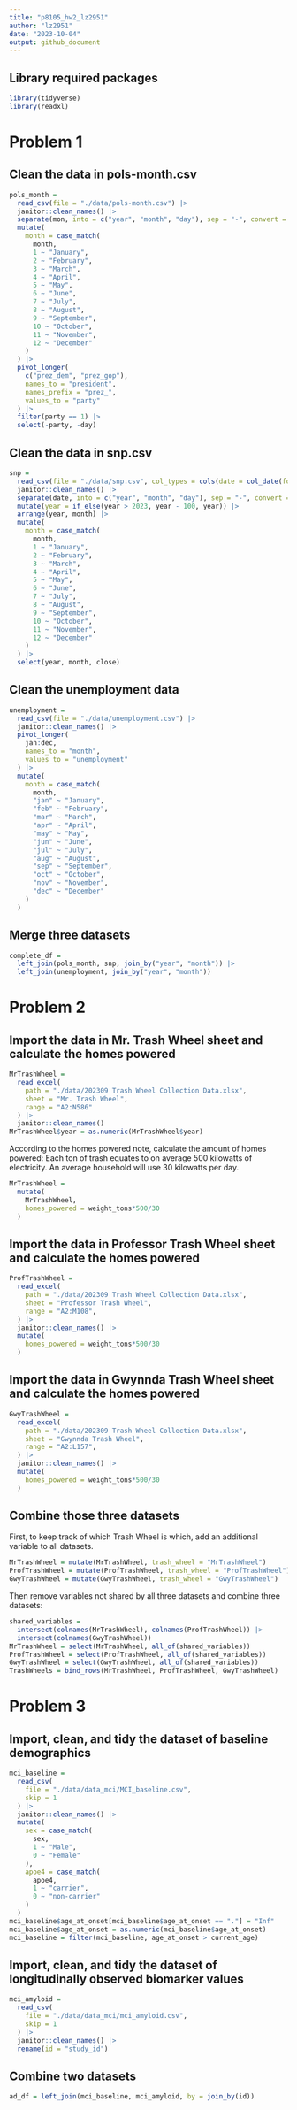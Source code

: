 ```yaml
---
title: "p8105_hw2_lz2951"
author: "lz2951"
date: "2023-10-04"
output: github_document
---
```


## Library required packages

```r
library(tidyverse)
library(readxl)
```

# Problem 1

## Clean the data in pols-month.csv

```r
pols_month = 
  read_csv(file = "./data/pols-month.csv") |> 
  janitor::clean_names() |>
  separate(mon, into = c("year", "month", "day"), sep = "-", convert = TRUE) |>
  mutate(
    month = case_match(
      month,
      1 ~ "January",
      2 ~ "February",
      3 ~ "March",
      4 ~ "April",
      5 ~ "May",
      6 ~ "June",
      7 ~ "July",
      8 ~ "August",
      9 ~ "September",
      10 ~ "October",
      11 ~ "November",
      12 ~ "December"
    )
  ) |>
  pivot_longer(
    c("prez_dem", "prez_gop"),
    names_to = "president",
    names_prefix = "prez_",
    values_to = "party"
  ) |>
  filter(party == 1) |>
  select(-party, -day)
```

## Clean the data in snp.csv

```r
snp = 
  read_csv(file = "./data/snp.csv", col_types = cols(date = col_date(format = "%m/%d/%y"))) |>
  janitor::clean_names() |>
  separate(date, into = c("year", "month", "day"), sep = "-", convert = TRUE) |>
  mutate(year = if_else(year > 2023, year - 100, year)) |>
  arrange(year, month) |>
  mutate(
    month = case_match(
      month,
      1 ~ "January",
      2 ~ "February",
      3 ~ "March",
      4 ~ "April",
      5 ~ "May",
      6 ~ "June",
      7 ~ "July",
      8 ~ "August",
      9 ~ "September",
      10 ~ "October",
      11 ~ "November",
      12 ~ "December"
    )
  ) |>
  select(year, month, close)
```

## Clean the unemployment data

```r
unemployment =
  read_csv(file = "./data/unemployment.csv") |>
  janitor::clean_names() |>
  pivot_longer(
    jan:dec,
    names_to = "month",
    values_to = "unemployment"
  ) |>
  mutate(
    month = case_match(
      month,
      "jan" ~ "January",
      "feb" ~ "February",
      "mar" ~ "March",
      "apr" ~ "April",
      "may" ~ "May",
      "jun" ~ "June",
      "jul" ~ "July",
      "aug" ~ "August",
      "sep" ~ "September",
      "oct" ~ "October",
      "nov" ~ "November",
      "dec" ~ "December"
    )
  )
```

## Merge three datasets

```r
complete_df =
  left_join(pols_month, snp, join_by("year", "month")) |>
  left_join(unemployment, join_by("year", "month"))
```

# Problem 2

## Import the data in Mr. Trash Wheel sheet and calculate the homes powered

```r
MrTrashWheel =
  read_excel(
    path = "./data/202309 Trash Wheel Collection Data.xlsx", 
    sheet = "Mr. Trash Wheel",
    range = "A2:N586"
  ) |>
  janitor::clean_names()
MrTrashWheel$year = as.numeric(MrTrashWheel$year)
```

According to the homes powered note, calculate the amount of homes powered:
Each ton of trash equates to on average 500 kilowatts of electricity.  An average household will use 30 kilowatts per day.

```r
MrTrashWheel = 
  mutate(
    MrTrashWheel, 
    homes_powered = weight_tons*500/30
  )
```

## Import the data in Professor Trash Wheel sheet and calculate the homes powered

```r
ProfTrashWheel =
  read_excel(
    path = "./data/202309 Trash Wheel Collection Data.xlsx", 
    sheet = "Professor Trash Wheel",
    range = "A2:M108",
  ) |>
  janitor::clean_names() |>
  mutate(
    homes_powered = weight_tons*500/30
  )
```

## Import the data in Gwynnda Trash Wheel sheet and calculate the homes powered

```r
GwyTrashWheel =
  read_excel(
    path = "./data/202309 Trash Wheel Collection Data.xlsx", 
    sheet = "Gwynnda Trash Wheel",
    range = "A2:L157",
  ) |>
  janitor::clean_names() |>
  mutate(
    homes_powered = weight_tons*500/30
  )
```

## Combine those three datasets

First, to keep track of which Trash Wheel is which, add an additional variable to all datasets.

```r
MrTrashWheel = mutate(MrTrashWheel, trash_wheel = "MrTrashWheel")
ProfTrashWheel = mutate(ProfTrashWheel, trash_wheel = "ProfTrashWheel")
GwyTrashWheel = mutate(GwyTrashWheel, trash_wheel = "GwyTrashWheel")
```

Then remove variables not shared by all three datasets and combine three datasets:

```r
shared_variables = 
  intersect(colnames(MrTrashWheel), colnames(ProfTrashWheel)) |>
  intersect(colnames(GwyTrashWheel))
MrTrashWheel = select(MrTrashWheel, all_of(shared_variables))
ProfTrashWheel = select(ProfTrashWheel, all_of(shared_variables))
GwyTrashWheel = select(GwyTrashWheel, all_of(shared_variables))
TrashWheels = bind_rows(MrTrashWheel, ProfTrashWheel, GwyTrashWheel)
```

# Problem 3

## Import, clean, and tidy the dataset of baseline demographics

```r
mci_baseline = 
  read_csv(
    file = "./data/data_mci/MCI_baseline.csv", 
    skip = 1
  ) |>
  janitor::clean_names() |>
  mutate(
    sex = case_match(
      sex,
      1 ~ "Male",
      0 ~ "Female"
    ),
    apoe4 = case_match(
      apoe4,
      1 ~ "carrier",
      0 ~ "non-carrier"
    )
  )
mci_baseline$age_at_onset[mci_baseline$age_at_onset == "."] = "Inf"
mci_baseline$age_at_onset = as.numeric(mci_baseline$age_at_onset)
mci_baseline = filter(mci_baseline, age_at_onset > current_age)
```

## Import, clean, and tidy the dataset of longitudinally observed biomarker values

```r
mci_amyloid = 
  read_csv(
    file = "./data/data_mci/mci_amyloid.csv", 
    skip = 1
  ) |>
  janitor::clean_names() |>
  rename(id = "study_id")
```

## Combine two datasets

```r
ad_df = left_join(mci_baseline, mci_amyloid, by = join_by(id))
```

